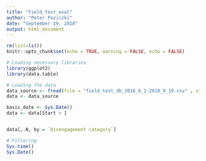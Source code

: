 ```yaml
---
title: "Field_test_eval"
author: "Peter Paziczki"
date: "September 19, 2018"
output: html_document
---
```


<style>
body {
text-align: justify}
</style>

```r
rm(list=ls())
knitr::opts_chunk$set(echo = TRUE, warning = FALSE, echo = FALSE)
```

```r
# Loading necessary libraries
library(ggplot2)
library(data.table)

# Loading the data
data_source <- fread(file = "field_test_db_2018_6_1-2018_9_19.csv" , stringsAsFactors = F )
data <- data_source
```

```r
basis_date <- Sys.Date()
data <- data[Start > ]


data[,.N, by = `Disengagement category`]
```

```r
# Filtering
Sys.time()
Sys.Date()
```